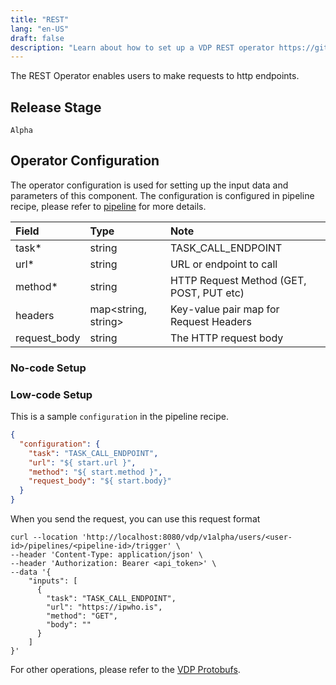 ```yaml
---
title: "REST"
lang: "en-US"
draft: false
description: "Learn about how to set up a VDP REST operator https://github.com/instill-ai/instill-core"
---
```


The REST Operator enables users to make requests to http endpoints.

## Release Stage

`Alpha`

## Operator Configuration

The operator configuration is used for setting up the input data and parameters of this component. The configuration is configured in pipeline recipe, please refer to [pipeline](../../core/concepts/pipeline) for more details.

| Field        | Type                  | Note                                     |
| :----------- | :-------------------- | :--------------------------------------- |
| task\*       | string                | TASK_CALL_ENDPOINT                       |
| url\*        | string                | URL or endpoint to call                  |
| method\*     | string                | HTTP Request Method (GET, POST, PUT etc) |
| headers      | map\<string, string\> | Key-value pair map for Request Headers   |
| request_body | string                | The HTTP request body                    |

### No-code Setup

### Low-code Setup

This is a sample `configuration` in the pipeline recipe.

```json
{
  "configuration": {
    "task": "TASK_CALL_ENDPOINT",
    "url": "${ start.url }",
    "method": "${ start.method }",
    "request_body": "${ start.body}"
  }
}
```

When you send the request, you can use this request format

```shell
curl --location 'http://localhost:8080/vdp/v1alpha/users/<user-id>/pipelines/<pipeline-id>/trigger' \
--header 'Content-Type: application/json' \
--header 'Authorization: Bearer <api_token>' \
--data '{
    "inputs": [
      {
        "task": "TASK_CALL_ENDPOINT",
        "url": "https://ipwho.is",
        "method": "GET",
        "body": ""
      }
    ]
}'
```

For other operations, please refer to the [VDP Protobufs](https://buf.build/instill-ai/protobufs).
